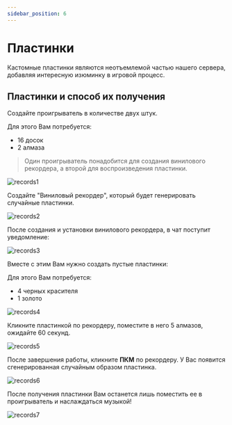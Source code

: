 ```yaml
---
sidebar_position: 6
---
```


# Пластинки

Кастомные пластинки являются неотъемлемой частью нашего сервера, добавляя интересную изюминку в игровой процесс.

## **Пластинки и способ их получения**

Создайте проигрыватель в количестве двух штук.

Для этого Вам потребуется:

- 16 досок
- 2 алмаза

> Один проигрыватель понадобится для создания винилового рекордера, а второй для воспроизведения пластинки.

![records1](/features/records1.png)

Создайте "Виниловый рекордер", который будет генерировать случайные пластинки.

![records2](/features/records2.png)

После создания и установки винилового рекордера, в чат поступит уведомление:

![records3](/features/records3.png)

Вместе с этим Вам нужно создать пустые пластинки:

Для этого Вам потребуется:

- 4 черных красителя
- 1 золото

![records4](/features/records4.png)

Кликните пластинкой по рекордеру, поместите в него 5 алмазов, ожидайте 60 секунд.

![records5](/features/records5.png)

После завершения работы, кликните **ПКМ** по рекордеру. У Вас появится сгенерированная случайным образом пластинка.

![records6](/features/records6.png)

После получения пластинки Вам останется лишь поместить ее в проигрыватель и наслаждаться музыкой!

![records7](/features/records7.png)
